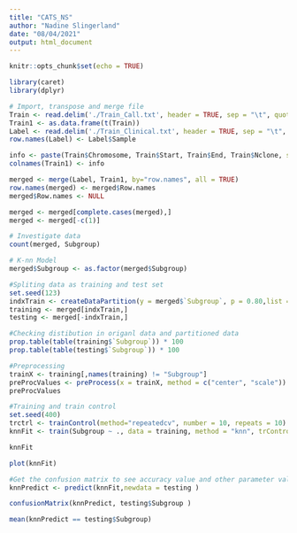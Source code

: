 ---
title: "CATS_NS"
author: "Nadine Slingerland"
date: "08/04/2021"
output: html_document
---


```{r setup, include=FALSE}
knitr::opts_chunk$set(echo = TRUE)

library(caret)
library(dplyr)

```

``` {r}
# Import, transpose and merge file
Train <- read.delim('./Train_Call.txt', header = TRUE, sep = "\t", quote = "\"", dec = ".")
Train1 <- as.data.frame(t(Train))
Label <- read.delim('./Train_Clinical.txt', header = TRUE, sep = "\t", quote = "\"", dec = ".")
row.names(Label) <- Label$Sample

info <- paste(Train$Chromosome, Train$Start, Train$End, Train$Nclone, sep = "_")
colnames(Train1) <- info

merged <- merge(Label, Train1, by="row.names", all = TRUE)
row.names(merged) <- merged$Row.names
merged$Row.names <- NULL

merged <- merged[complete.cases(merged),]
merged <- merged[-c(1)]
```

``` {r}
# Investigate data
count(merged, Subgroup)
```

``` {r}
# K-nn Model
merged$Subgroup <- as.factor(merged$Subgroup)

#Spliting data as training and test set
set.seed(123)
indxTrain <- createDataPartition(y = merged$`Subgroup`, p = 0.80,list = FALSE)
training <- merged[indxTrain,]
testing <- merged[-indxTrain,]

#Checking distibution in origanl data and partitioned data
prop.table(table(training$`Subgroup`)) * 100
prop.table(table(testing$`Subgroup`)) * 100

#Preprocessing
trainX <- training[,names(training) != "Subgroup"]
preProcValues <- preProcess(x = trainX, method = c("center", "scale"))
preProcValues

#Training and train control
set.seed(400)
trctrl <- trainControl(method="repeatedcv", number = 10, repeats = 10) 
knnFit <- train(Subgroup ~ ., data = training, method = "knn", trControl = trctrl, preProcess = NULL , tuneLength = 20)

knnFit

plot(knnFit)

#Get the confusion matrix to see accuracy value and other parameter values
knnPredict <- predict(knnFit,newdata = testing )

confusionMatrix(knnPredict, testing$Subgroup )

mean(knnPredict == testing$Subgroup)
```